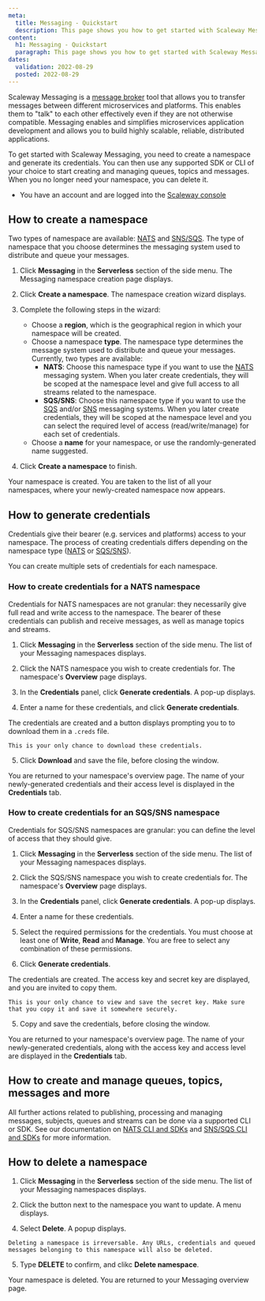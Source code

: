 ```yaml
---
meta:
  title: Messaging - Quickstart
  description: This page shows you how to get started with Scaleway Messaging.
content:
  h1: Messaging - Quickstart
  paragraph: This page shows you how to get started with Scaleway Messaging.
dates:
  validation: 2022-08-29
  posted: 2022-08-29
---
```


Scaleway Messaging is a [message broker](/compute/messaging/concepts#messaging) tool that allows you to transfer messages between different microservices and platforms. This enables them to "talk" to each other effectively even if they are not otherwise compatible. Messaging enables and simplifies microservices application development and allows you to build highly scalable, reliable, distributed applications.

To get started with Scaleway Messaging, you need to create a namespace and generate its credentials. You can then use any supported SDK or CLI of your choice to start creating and managing queues, topics and messages. When you no longer need your namespace, you can delete it.

<Message type="requirement">

  - You have an account and are logged into the [Scaleway console](https://console.scaleway.com)

</Message>

## How to create a namespace

Two types of namespace are available: [NATS](/compute/messaging/concepts#nats) and [SNS/SQS](/compute/messaging/concepts#sqssns). The type of namespace that you choose determines the messaging system used to distribute and queue your messages.

1. Click **Messaging** in the **Serverless** section of the side menu. The Messaging namespace creation page displays.

2. Click **Create a namespace**. The namespace creation wizard displays.

  <Lightbox src="scaleway-namespace-creation.webp" alt="" />

3. Complete the following steps in the wizard: 

    - Choose a **region**, which is the geographical region in which your namespace will be created.
    - Choose a namespace **type**. The namespace type determines the message system used to distribute and queue your messages. Currently, two types are available:
        - **NATS**: Choose this namespace type if you want to use the [NATS](/compute/messaging/concepts#nats) messaging system. When you later create credentials, they will be scoped at the namespace level and give full access to all streams related to the namespace.
        - **SQS/SNS**: Choose this namespace type if you want to use the [SQS](/compute/messaging/concepts#sqssns) and/or [SNS](/compute/messaging/concepts#sns) messaging systems. When you later create credentials, they will be scoped at the namespace level and you can select the required level of access (read/write/manage) for each set of credentials. 
    - Choose a **name** for your namespace, or use the randomly-generated name suggested.

4. Click **Create a namespace** to finish.

Your namespace is created. You are taken to the list of all your namespaces, where your newly-created namespace now appears.

## How to generate credentials

Credentials give their bearer (e.g. services and platforms) access to your namespace. The process of creating credentials differs depending on the namespace type ([NATS](/compute/messaging/concepts#nats) or [SQS/SNS](/compute/messaging/concepts#sqssns)).

You can create multiple sets of credentials for each namespace.

### How to create credentials for a NATS namespace

Credentials for NATS namespaces are not granular: they necessarily give full read and write access to the namespace. The bearer of these credentials can publish and receive messages, as well as manage topics and streams.

1. Click **Messaging** in the **Serverless** section of the side menu. The list of your Messaging namespaces displays.

2. Click the NATS namespace you wish to create credentials for. The namespace's **Overview** page displays.

3. In the **Credentials** panel, click **Generate credentials**. A pop-up displays.

  <Lightbox src="scaleway-nats-credentials.webp" alt="" />

4. Enter a name for these credentials, and click **Generate credentials**.

  The credentials are created and a button displays prompting you to to download them in a `.creds` file. 

  <Lightbox src="scaleway-nats-creds-generated.webp" alt="" />
  
  <Message type="important">

    This is your only chance to download these credentials.

  </Message>

5. Click **Download** and save the file, before closing the window.

  You are returned to your namespace's overview page. The name of your newly-generated credentials and their access level is displayed in the **Credentials** tab.

### How to create credentials for an SQS/SNS namespace

Credentials for SQS/SNS namespaces are granular: you can define the level of access that they should give.

1. Click **Messaging** in the **Serverless** section of the side menu. The list of your Messaging namespaces displays.

2. Click the SQS/SNS namespace you wish to create credentials for. The namespace's **Overview** page displays.

3. In the **Credentials** panel, click **Generate credentials**. A pop-up displays.

  <Lightbox src="scaleway-sqssns-credentials.webp" alt="" />

4. Enter a name for these credentials.

5. Select the required permissions for the credentials. You must choose at least one of **Write**, **Read** and **Manage**. You are free to select any combination of these permissions. 

6. Click **Generate credentials**.

  The credentials are created. The access key and secret key are displayed, and you are invited to copy them.

  <Lightbox src="scaleway-sqssns-creds-generated.webp" alt="" />
  
  <Message type="important">

    This is your only chance to view and save the secret key. Make sure that you copy it and save it somewhere securely.

  </Message>

5. Copy and save the credentials, before closing the window.

  You are returned to your namespace's overview page. The name of your newly-generated credentials, along with the access key and access level are displayed in the **Credentials** tab.

## How to create and manage queues, topics, messages and more

All further actions related to publishing, processing and managing messages, subjects, queues and streams can be done via a supported CLI or SDK. See our documentation on [NATS CLI and SDKs](/compute/messaging/reference-content/nats-overview#further-actions:-nats-cli-and-nats-sdk) and [SNS/SQS CLI and SDKs](compute/messaging/reference-content/snssqs-overview/further-actions) for more information.

## How to delete a namespace

1. Click **Messaging** in the **Serverless** section of the side menu. The list of your Messaging namespaces displays.

2. Click the <Icon name="more" /> button next to the namespace you want to update. A menu displays.

  <Lightbox src="scaleway-namespace-menu.webp" alt="" />

4. Select **Delete**. A popup displays.

  <Lightbox src="scaleway-delete-namespace.webp" alt="" />

  <Message type="important">

    Deleting a namespace is irreversable. Any URLs, credentials and queued messages belonging to this namespace will also be deleted.

  </Message>

5. Type **DELETE** to confirm, and clikc **Delete namespace**.

  Your namespace is deleted. You are returned to your Messaging overview page.



